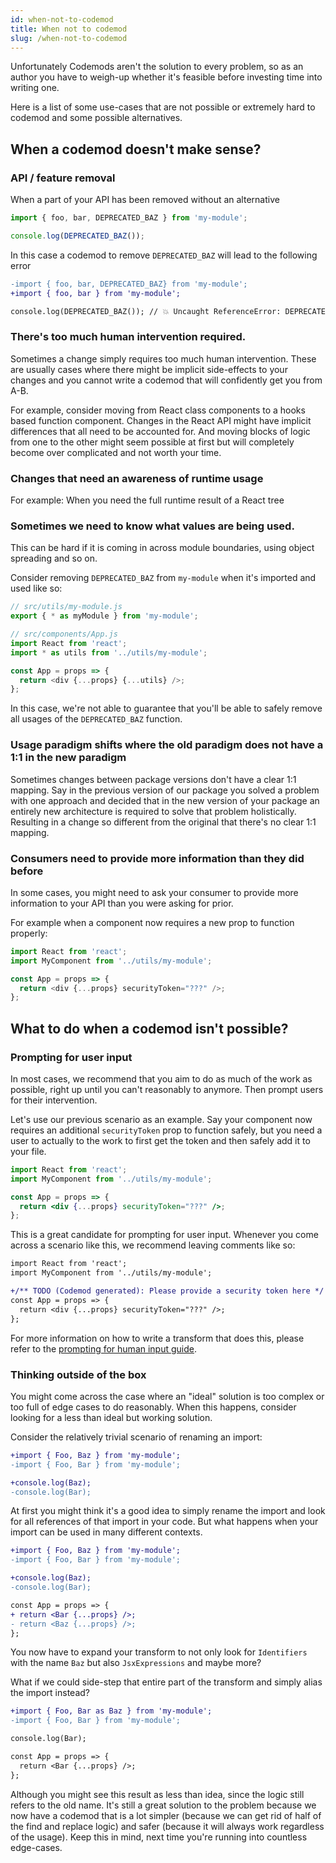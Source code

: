 ```yaml
---
id: when-not-to-codemod
title: When not to codemod
slug: /when-not-to-codemod
---
```


Unfortunately Codemods aren't the solution to every problem, so as an author you have to weigh-up whether it's feasible before investing time into writing one.

Here is a list of some use-cases that are not possible or extremely hard to codemod and some possible alternatives.

## When a codemod doesn't make sense?

### API / feature removal

When a part of your API has been removed without an alternative

```js
import { foo, bar, DEPRECATED_BAZ } from 'my-module';

console.log(DEPRECATED_BAZ());
```

In this case a codemod to remove `DEPRECATED_BAZ` will lead to the following error

```diff
-import { foo, bar, DEPRECATED_BAZ} from 'my-module';
+import { foo, bar } from 'my-module';

console.log(DEPRECATED_BAZ()); // 💥 Uncaught ReferenceError: DEPRECATED_BAZ is not defined
```

### There's too much human intervention required.

Sometimes a change simply requires too much human intervention. These are usually cases where there might be implicit side-effects to your changes and you cannot write a codemod that will confidently get you from A-B.

For example, consider moving from React class components to a hooks based function component. Changes in the React API might have implicit differences that all need to be accounted for. And moving blocks of logic from one to the other might seem possible at first but will completely become over complicated and not worth your time.

### Changes that need an awareness of runtime usage

For example: When you need the full runtime result of a React tree

### Sometimes we need to know what values are being used.

This can be hard if it is coming in across module boundaries, using object spreading and so on.

Consider removing `DEPRECATED_BAZ` from `my-module` when it's imported and used like so:

```jsx
// src/utils/my-module.js
export { * as myModule } from 'my-module';
```

```js
// src/components/App.js
import React from 'react';
import * as utils from '../utils/my-module';

const App = props => {
  return <div {...props} {...utils} />;
};
```

In this case, we're not able to guarantee that you'll be able to safely remove all usages of the `DEPRECATED_BAZ` function.

### Usage paradigm shifts where the old paradigm does not have a 1:1 in the new paradigm

Sometimes changes between package versions don't have a clear 1:1 mapping. Say in the previous version of our package you solved a problem with one approach and decided that in the new version of your package an entirely new architecture is required to solve that problem holistically. Resulting in a change so different from the original that there's no clear 1:1 mapping.

### Consumers need to provide more information than they did before

In some cases, you might need to ask your consumer to provide more information to your API than you were asking for prior.

For example when a component now requires a new prop to function properly:

```js
import React from 'react';
import MyComponent from '../utils/my-module';

const App = props => {
  return <div {...props} securityToken="???" />;
};
```

## What to do when a codemod isn't possible?

### Prompting for user input

In most cases, we recommend that you aim to do as much of the work as possible, right up until you can't reasonably to anymore. Then prompt users for their intervention.

Let's use our previous scenario as an example. Say your component now requires an additional `securityToken` prop to function safely, but you need a user to actually to the work to first get the token and then safely add it to your file.

```jsx
import React from 'react';
import MyComponent from '../utils/my-module';

const App = props => {
  return <div {...props} securityToken="???" />;
};
```

This is a great candidate for prompting for user input. Whenever you come across a scenario like this, we recommend leaving comments like so:

```diff
import React from 'react';
import MyComponent from '../utils/my-module';

+/** TODO (Codemod generated): Please provide a security token here */
const App = props => {
  return <div {...props} securityToken="???" />;
};
```

For more information on how to write a transform that does this, please refer to the [prompting for human input guide](/docs/prompting-for-human-input).

### Thinking outside of the box

You might come across the case where an "ideal" solution is too complex or too full of edge cases to do reasonably. When this happens, consider looking for a less than ideal but working solution.

Consider the relatively trivial scenario of renaming an import:

```diff
+import { Foo, Baz } from 'my-module';
-import { Foo, Bar } from 'my-module';

+console.log(Baz);
-console.log(Bar);
```

At first you might think it's a good idea to simply rename the import and look for all references of that import in your code.
But what happens when your import can be used in many different contexts.

```diff
+import { Foo, Baz } from 'my-module';
-import { Foo, Bar } from 'my-module';

+console.log(Baz);
-console.log(Bar);

const App = props => {
+ return <Bar {...props} />;
- return <Baz {...props} />;
};
```

You now have to expand your transform to not only look for `Identifiers` with the name `Baz` but also `JsxExpressions` and maybe more?

What if we could side-step that entire part of the transform and simply alias the import instead?

```diff
+import { Foo, Bar as Baz } from 'my-module';
-import { Foo, Bar } from 'my-module';

console.log(Bar);

const App = props => {
  return <Bar {...props} />;
};
```

Although you might see this result as less than idea, since the logic still refers to the old name. It's still a great solution to the problem because we now have a codemod that is a lot simpler (because we can get rid of half of the find and replace logic) and safer (because it will always work regardless of the usage).
Keep this in mind, next time you're running into countless edge-cases.

